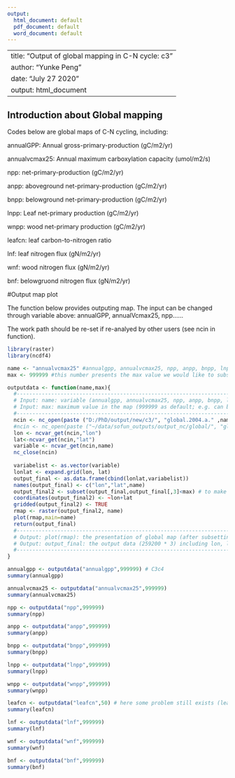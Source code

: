 ```yaml
---
output:
  html_document: default
  pdf_document: default
  word_document: default
---
```


---
title: "Output of global mapping in C-N cycle: c3"
author: "Yunke Peng"
date: "July 27 2020"
output: html_document
---

## Introduction about Global mapping

Codes below are global maps of C-N cycling, including:

annualGPP: Annual gross-primary-production (gC/m2/yr)

annualvcmax25: Annual maximum carboxylation capacity (umol/m2/s)

npp: net-primary-production (gC/m2/yr)

anpp: aboveground net-primary-production (gC/m2/yr)

bnpp: belowground net-primary-production (gC/m2/yr)

lnpp: Leaf net-primary production (gC/m2/yr)

wnpp: wood net-primary production (gC/m2/yr)

leafcn: leaf carbon-to-nitrogen ratio 

lnf: leaf nitrogen flux (gN/m2/yr)

wnf: wood nitrogen flux (gN/m2/yr)

bnf: belowgruond nitrogen flux (gN/m2/yr)

#Output map plot

The function below provides outputing map. The input can be changed through variable above: annualGPP, annualVcmax25, npp......

The work path should be re-set if re-analyed by other users (see ncin in function).

```r
library(raster)
library(ncdf4)

name <- "annualvcmax25" #annualgpp, annualvcmax25, npp, anpp, bnpp, lnpp, wnpp, leafcn, lnf, wnf, bnf
max <- 999999 #this number presents the max value we would like to subset. 

outputdata <- function(name,max){
  #-----------------------------------------------------------------------
  # Input: name: variable (annualgpp, annualvcmax25, npp, anpp, bnpp, lnpp, wnpp, leafcn, lnf, wnf, bnf)
  # Input: max: maximum value in the map (999999 as default; e.g. can be 50 if leafcn was inputted)
  #-----------------------------------------------------------------------
  ncin <- nc_open(paste ("D:/PhD/output/new/c3/", "global.2004.a." ,name, ".nc", sep=""))
  #ncin <- nc_open(paste ("~/data/sofun_outputs/output_nc/global/", "global.2004.a." ,name, ".nc", sep=""))
  lon <- ncvar_get(ncin,"lon")
  lat<-ncvar_get(ncin,"lat")
  variable <- ncvar_get(ncin,name)
  nc_close(ncin)
  
  variabelist <- as.vector(variable)
  lonlat <- expand.grid(lon, lat)
  output_final <- as.data.frame(cbind(lonlat,variabelist))
  names(output_final) <- c("lon","lat",name)
  output_final2 <- subset(output_final,output_final[,3]<max) # to make map easy to follow, it subset a reasonable value here.
  coordinates(output_final2) <- ~lon+lat 
  gridded(output_final2) <- TRUE
  rmap <- raster(output_final2, name) 
  plot(rmap,main=name)
  return(output_final)
  #-----------------------------------------------------------------------
  # Output: plot(rmap): the presentation of global map (after subsetting max of data)
  # Output: output_final: the output data (259200 * 3) including lon, lat and value
  #-----------------------------------------------------------------------
}

annualgpp <- outputdata("annualgpp",999999) # C3c4
summary(annualgpp)

annualvcmax25 <- outputdata("annualvcmax25",999999)
summary(annualvcmax25)

npp <- outputdata("npp",999999)
summary(npp)

anpp <- outputdata("anpp",999999)
summary(anpp)

bnpp <- outputdata("bnpp",999999)
summary(bnpp)

lnpp <- outputdata("lnpp",999999)
summary(lnpp)

wnpp <- outputdata("wnpp",999999)
summary(wnpp)

leafcn <- outputdata("leafcn",50) # here some problem still exists (leafcn with very high value).
summary(leafcn)

lnf <- outputdata("lnf",999999)
summary(lnf)

wnf <- outputdata("wnf",999999)
summary(wnf)

bnf <- outputdata("bnf",999999)
summary(bnf)
```
